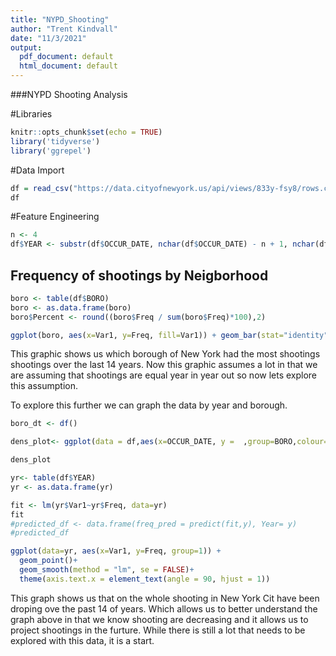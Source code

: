 ```yaml
---
title: "NYPD_Shooting"
author: "Trent Kindvall"
date: "11/3/2021"
output:
  pdf_document: default
  html_document: default
---
```


###NYPD Shooting Analysis


#Libraries
```r
knitr::opts_chunk$set(echo = TRUE)
library('tidyverse')
library('ggrepel')
```

#Data Import
```r
df = read_csv("https://data.cityofnewyork.us/api/views/833y-fsy8/rows.csv?accessType=DOWNLOAD")
df

```

#Feature Engineering
```r
n <- 4  
df$YEAR <- substr(df$OCCUR_DATE, nchar(df$OCCUR_DATE) - n + 1, nchar(df$OCCUR_DATE))
```
## Frequency of shootings by Neigborhood
```r
boro <- table(df$BORO)
boro <- as.data.frame(boro)
boro$Percent <- round((boro$Freq / sum(boro$Freq)*100),2)

ggplot(boro, aes(x=Var1, y=Freq, fill=Var1)) + geom_bar(stat="identity") + geom_text_repel(data=boro, aes(label=Var1))

```
This graphic shows us which borough of New York had the most shootings shootings over the last 14 years. Now this graphic assumes a lot in that we are assuming that shootings are equal year in year out so now lets explore this assumption. 


To explore this further we can graph the data by year and borough.
```r
boro_dt <- df()

dens_plot<- ggplot(data = df,aes(x=OCCUR_DATE, y =  ,group=BORO,colour=BORO)) + geom_line()

dens_plot

```

```r

yr<- table(df$YEAR)
yr <- as.data.frame(yr)

fit <- lm(yr$Var1~yr$Freq, data=yr)
fit
#predicted_df <- data.frame(freq_pred = predict(fit,y), Year= y)
#predicted_df

ggplot(data=yr, aes(x=Var1, y=Freq, group=1)) +
  geom_point()+
  geom_smooth(method = "lm", se = FALSE)+
  theme(axis.text.x = element_text(angle = 90, hjust = 1))

```

This graph shows us that on the whole shooting in New York Cit have been droping ove the past 14 of years. Which allows us to better understand the graph above in that we know shooting are decreasing and it allows us to project shootings in the furture. While there is still a lot that needs to be explored with this data, it is a start. 